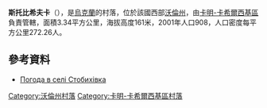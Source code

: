 {{coord|51|22|8|N|24|58|59|E|scale:30000|display=title}}

'''斯托比希夫卡'''（{{lang-uk|Стобихівка}}），是[[烏克蘭|烏克蘭]]的村落，位於該國西部[[沃倫州|沃倫州]]，由[[卡明-卡希爾西基區|卡明-卡希爾西基區]]負責管轄，面積3.34平方公里，海拔高度161米，2001年人口908，人口密度每平方公里272.26人。

==參考資料==
* [http://weather.in.ua/ua/volynskaja/25283 Погода в селі Стобихівка] {{Wayback|url=http://weather.in.ua/ua/volynskaja/25283 |date=20200805012407 }}

[[Category:沃倫州村落|Category:沃倫州村落]]
[[Category:卡明-卡希爾西基區村落|Category:卡明-卡希爾西基區村落]]


{{Volyn-geo-stub}}